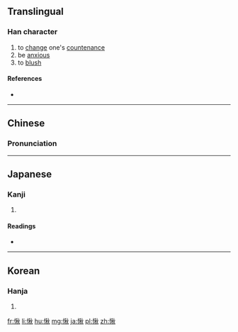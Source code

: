==Translingual==

===Han character===
{{Han char|rn=61|rad=心|as=09|sn=12|four=9908<sub>0</sub>|canj=心竹木火 (PHDF)|ids=⿰[[忄]][[秋]]}}

# to [[change]] one's [[countenance]]
# be [[anxious]]
# to [[blush]]

====References====
* {{Han ref|kx=0393.200|dkj=10884|dj=0729.170|hdz=42329.040|uh=6100|ud=24832|bh=B473|bd=46195}}

----

==Chinese==
{{zh-hanzi-box|[[愀]]}}

===Pronunciation===
{{zh-pron
|m=qiǎo
|c=ciu2
|mc=y
|oc=y
|cat=v
}}

----

==Japanese==

===Kanji===
{{ja-kanji|grade=|rs=心09}}

# {{defn|lang=ja|sort=心09}}

====Readings====
* {{ja-readings|on=[[しょう]] (shō), [[しゅう]] (shū)|kun=[[うれえる]] (ureeru), [[さびしい]] (sabishii)}}

----

==Korean==

===Hanja===
{{ko-hanja|hangeul=초|eumhun=|rv=cho|mr=ch'o|y=cho}}

# {{defn|lang=ko|sort=心09}}

[[fr:愀]]
[[li:愀]]
[[hu:愀]]
[[mg:愀]]
[[ja:愀]]
[[pl:愀]]
[[zh:愀]]